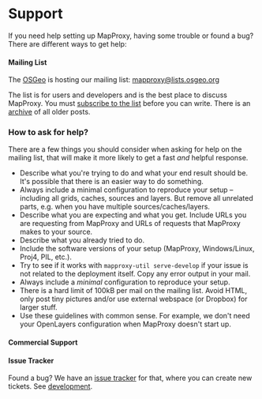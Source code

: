 
# Support

If you need help setting up MapProxy, having some trouble or found a bug? There are different ways to get help:

#### Mailing List

The [OSGeo](http://osgeo.org/) is hosting our mailing list: [mapproxy@lists.osgeo.org](http://lists.osgeo.org/mailman/listinfo/mapproxy)

The list is for users and developers and is the best place to discuss MapProxy. You must [subscribe to the list](http://lists.osgeo.org/mailman/listinfo/mapproxy) before you can write. There is an [archive](http://lists.osgeo.org/pipermail/mapproxy/) of all older posts.

### How to ask for help?

There are a few things you should consider when asking for help on the mailing list, that will make it more likely to get a fast *and* helpful response.

*   Describe what you're trying to do and what your end result should be. It's possible that there is an easier way to do something.
*   Always include a minimal configuration to reproduce your setup – including all grids, caches, sources and layers. But remove all unrelated parts, e.g. when you have multiple sources/caches/layers.
*   Describe what you are expecting and what you get. Include URLs you are requesting from MapProxy and URLs of requests that MapProxy makes to your source.
*   Describe what you already tried to do.
*   Include the software versions of your setup (MapProxy, Windows/Linux, Proj4, PIL, etc.).
*   Try to see if it works with `mapproxy-util serve-develop` if your issue is not related to the deployment itself. Copy any error output in your mail.
*   Always include a *minimal* configuration to reproduce your setup.
*   There is a hard limit of 100kB per mail on the mailing list. Avoid HTML, only post tiny pictures and/or use external webspace (or Dropbox) for larger stuff.
*   Use these guidelines with common sense. For example, we don't need your OpenLayers configuration when MapProxy doesn't start up.

#### Commercial Support

<CommercialSuppport
  companyList={companies}
/>

#### Issue Tracker

Found a bug? We have an [issue tracker](https://github.com/mapproxy/mapproxy/issues) for that, where you can create new tickets. See [development](/development).
